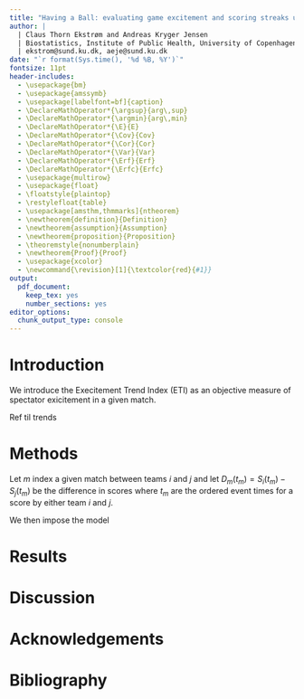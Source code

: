 ```yaml
---
title: "Having a Ball: evaluating game excitement and scoring streaks using in-match trend estimation"
author: | 
  | Claus Thorn Ekstrøm and Andreas Kryger Jensen
  | Biostatistics, Institute of Public Health, University of Copenhagen
  | ekstrom@sund.ku.dk, aeje@sund.ku.dk
date: "`r format(Sys.time(), '%d %B, %Y')`"
fontsize: 11pt  
header-includes:
  - \usepackage{bm}
  - \usepackage{amssymb}
  - \usepackage[labelfont=bf]{caption}
  - \DeclareMathOperator*{\argsup}{arg\,sup}  
  - \DeclareMathOperator*{\argmin}{arg\,min}  
  - \DeclareMathOperator*{\E}{E}
  - \DeclareMathOperator*{\Cov}{Cov}
  - \DeclareMathOperator*{\Cor}{Cor}
  - \DeclareMathOperator*{\Var}{Var}
  - \DeclareMathOperator*{\Erf}{Erf}
  - \DeclareMathOperator*{\Erfc}{Erfc}
  - \usepackage{multirow}
  - \usepackage{float}
  - \floatstyle{plaintop}
  - \restylefloat{table}
  - \usepackage[amsthm,thmmarks]{ntheorem}
  - \newtheorem{definition}{Definition}
  - \newtheorem{assumption}{Assumption}
  - \newtheorem{proposition}{Proposition}
  - \theoremstyle{nonumberplain}
  - \newtheorem{Proof}{Proof}
  - \usepackage{xcolor}
  - \newcommand{\revision}[1]{\textcolor{red}{#1}}
output:
  pdf_document: 
    keep_tex: yes
    number_sections: yes
editor_options: 
  chunk_output_type: console
---
```


\begin{abstract}
Nu ved jeg godt nok intet om sport, men...
\end{abstract}

\begin{center}
\textbf{Keywords:} Sports statistics, Gaussian Processes, Trends, Bayesian Statistics
\end{center}

# Introduction

We introduce the Execitement Trend Index (ETI) as an objective measure of spectator exicitement in a given match.

\begin{itemize}
\item Excitement defineret som skift af hvem, der er i føring
\item Vurdering af om et hold trender lige pt.
\item Identificere hvilket ``hot periods'' et hold har i løbet af en kamp til efterfølgende evaluering
\end{itemize}

Ref til trends

# Methods {#sec:method}
Let $m$ index a given match between teams $i$ and $j$ and let $D_m(t_{m}) = S_i(t_{m}) - S_{j}(t_{m})$ be the difference in scores where $t_m$ are the ordered event times for a score by either team $i$ and $j$.

We then impose the model
\begin{align*}
  f_m(t) &\sim \mathcal{GP}(\mu, C_\theta)\\
  D_m(t_{m}) \mid f_m(t_m), t_m &\overset{iid}{\sim} N(f_m(t_{m}), \sigma_{m}^2)
\end{align*}

\begin{itemize}
\item Trenderen
\item TDI
\item ETI
\end{itemize}


# Results {#sec:application}

\begin{itemize}
\item 
\end{itemize}


# Discussion {#sec:discussion}

\begin{itemize}
\item 
\end{itemize}


# Acknowledgements {-}

# Bibliography {-}

<div id="refs"></div>

